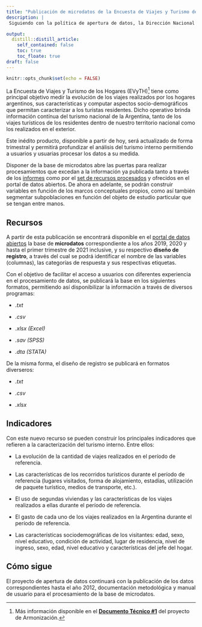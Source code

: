 ```yaml
---
title: "Publicación de microdatos de la Encuesta de Viajes y Turismo de los Hogares (EVyTH)"
description: |
 Siguiendo con la política de apertura de datos, la Dirección Nacional de Mercados y Estadísticas pone a disposición la base de microdatos de la EVyTH.

output:
  distill::distill_article:
    self_contained: false
    toc: true
    toc_floate: true
draft: false    
---
```


```r
knitr::opts_chunk$set(echo = FALSE)
```

La Encuesta de Viajes y Turismo de los Hogares (EVyTH)[^1] tiene como principal objetivo medir la evolución de los viajes realizados por los hogares argentinos, sus características y computar aspectos socio-demográficos que permitan caracterizar a los turistas residentes. Dicho operativo brinda información contínua del turismo nacional de la Argentina, tanto de los viajes turísticos de los residentes dentro de nuestro territorio nacional como los realizados en el exterior.


[^1]: Más información disponible en el [**Documento Técnico #1**](https://dnme-minturdep.github.io/DT1_medicion_turismo/encuestas-nacionales.html#evyth) del proyecto de Armonización. 

Este inédito producto, disponible a partir de hoy, será actualizado de forma trimestral y permitirá profundizar el análisis del turismo interno permitiendo a usuarios y usuarias procesar los datos a su medida.

Disponer de la base de microdatos abre las puertas para realizar procesamientos que excedan a la información ya publicada tanto a través de los [informes](https://www.yvera.tur.ar/estadistica/informe/info/encuesta-de-viajes-y-turismo-de-los-hogares-evyth) como por el [set de recursos procesados](http://datos.yvera.gob.ar/dataset/encuesta-viajes-turismo-hogares-evyth) y ofrecidos en el portal de datos abiertos. De ahora en adelante, se podrán construir variables en función de los marcos conceptuales propios, como así también segmentar subpoblaciones en función del objeto de estudio particular que se tengan entre manos.

## Recursos

A partir de esta publicación se encontrará disponible en el [portal de datos abiertos](http://datos.yvera.gob.ar/) la base de **microdatos** correspondiente a los años 2019, 2020 y hasta el primer trimestre de 2021 inclusive, y su respectivo **diseño de registro**, a través del cual se podrá identificar el nombre de las variables (columnas), las categorías de respuesta y sus respectivas etiquetas.

Con el objetivo de facilitar el acceso a usuarios con diferentes experiencia en el procesamiento de datos, se publicará la base en los siguientes formatos, permitiendo así disponibilizar la información a través de diversos programas:

-   *.txt*

-   *.csv*

-   *.xlsx (Excel)*

-   *.sav (SPSS)*

-   *.dta (STATA)*

De la misma forma, el diseño de registro se publicará en formatos diverseros:

-   *.txt*

-   *.csv*

-   *.xlsx*

## Indicadores

Con este nuevo recurso se pueden construir los principales indicadores que refieren a la caracterización del turismo interno. Entre ellos:

-   La evolución de la cantidad de viajes realizados en el período de referencia.

-   Las características de los recorridos turísticos durante el período de referencia (lugares visitados, forma de alojamiento, estadías, utilización de paquete turístico, medios de transporte, etc.).

-   El uso de segundas viviendas y las características de los viajes realizados a ellas durante el período de referencia.

-   El gasto de cada uno de los viajes realizados en la Argentina durante el período de referencia.

-   Las características sociodemográficas de los visitantes: edad, sexo, nivel educativo, condición de actividad, lugar de residencia, nivel de ingreso, sexo, edad, nivel educativo y características del jefe del hogar.



## Cómo sigue

El proyecto de apertura de datos continuará con la publicación de los datos correspondientes hasta el año 2012, documentación metodológica y manual de usuario para el procesamiento de la base de microdatos.
